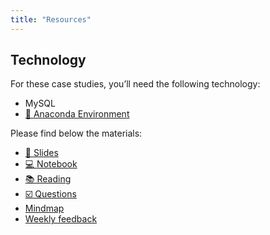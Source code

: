 ```yaml
---
title: "Resources"
---
```


## Technology

For these case studies, you'll need the following technology:

- MySQL
- [💾 Anaconda Environment](https://github.com/kirenz/environments)






Please find below the materials:

- [📑 Slides](https://github.com/kirenz/lab-template/slides/slides.html)
- [💻 Notebook](https://github.com/kirenz/lab-template/tutorial/notebook.ipynb)
- [📚 Reading]()
- [☑️ Questions]()
- [Mindmap]()
- [Weekly feedback]()